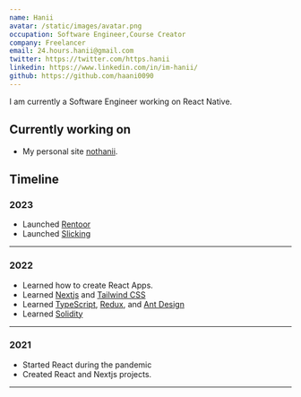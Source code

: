 ```yaml
---
name: Hanii
avatar: /static/images/avatar.png
occupation: Software Engineer,Course Creator
company: Freelancer
email: 24.hours.hanii@gmail.com
twitter: https://twitter.com/https.hanii
linkedin: https://www.linkedin.com/in/im-hanii/
github: https://github.com/haani0090
---
```


I am currently a Software Engineer working on React Native.

## Currently working on

- My personal site [nothanii](https://nothanii.vercel.app).


## Timeline
### 2023

- Launched [Rentoor](https://rentoor.vercel.app/)
- Launched [Slicking](https://slicking.vercel.app/)
---
### 2022

- Learned how to create React Apps.
- Learned [Nextjs](https://nextjs.io/) and [Tailwind CSS](https://tailwindcss.com/)
- Learned [TypeScript](https://www.typescriptlang.org/), [Redux](https://redux.js.org/), and [Ant Design](https://ant.design/)
- Learned [Solidity](https://www.solidity.org/)
---

### 2021

- Started React during the pandemic
- Created React and Nextjs projects.

---
